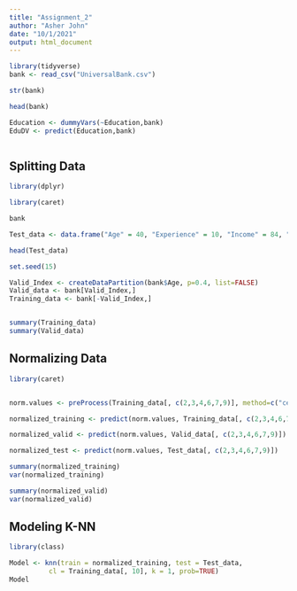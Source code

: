 ```yaml
---
title: "Assignment_2"
author: "Asher John"
date: "10/1/2021"
output: html_document
---
```


```r

library(tidyverse)
bank <- read_csv("UniversalBank.csv")

str(bank)

head(bank)

Education <- dummyVars(~Education,bank)
EduDV <- predict(Education,bank)



```

## Splitting Data

```r
library(dplyr)

library(caret)

bank

Test_data <- data.frame("Age" = 40, "Experience" = 10, "Income" = 84, "Family" = 2, "CCAvg" = 2, "Education_1" = 0, "Education_2" = 1, "Education_3" = 0, "Mortgage" = 0, "Securities Account" = 0, "CD Account" = 0, "Online" = 1, "Credit Card" = 1.)

head(Test_data)

set.seed(15)

Valid_Index <- createDataPartition(bank$Age, p=0.4, list=FALSE)
Valid_data <- bank[Valid_Index,]
Training_data <- bank[-Valid_Index,]


summary(Training_data)
summary(Valid_data)


```

## Normalizing Data

```r
library(caret)


norm.values <- preProcess(Training_data[, c(2,3,4,6,7,9)], method=c("center", "scale"))

normalized_training <- predict(norm.values, Training_data[, c(2,3,4,6,7,9)])

normalized_valid <- predict(norm.values, Valid_data[, c(2,3,4,6,7,9)])

normalized_test <- predict(norm.values, Test_data[, c(2,3,4,6,7,9)])

summary(normalized_training)
var(normalized_training)

summary(normalized_valid)
var(normalized_valid)
```


## Modeling K-NN

```r
library(class)

Model <- knn(train = normalized_training, test = Test_data, 
          cl = Training_data[, 10], k = 1, prob=TRUE)
Model

```



